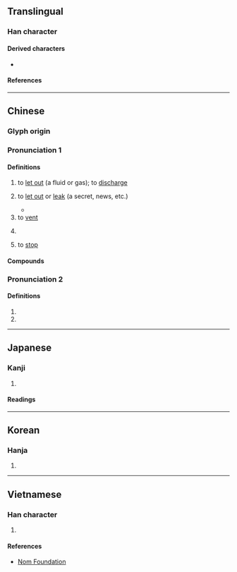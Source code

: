 {{also|渫|洩}}
{{character info}}
==Translingual==

===Han character===
{{Han char|rn=85|rad=水|as=05|sn=8|four=34117|canj=EPT|ids=⿰氵世}}

====Derived characters====
* {{l|mul|[[𦲉]]}}

====References====
{{Han ref|kx=0615.050|dkj=17267|dj=1009.040|hdz=31580.020|uh=6CC4}}

----

==Chinese==
{{zh-forms|alt=洩,渫}}

===Glyph origin===
{{Han etym}}

===Pronunciation 1===
{{zh-pron
|m=xiè
|c=sit3
|h=pfs=siet
|md=
|mn=siat
|w=
|mc=2
|oc=1,2
|cat=v
}}

====Definitions====
{{zh-hanzi}}

# to [[let out]] (a fluid or gas); to [[discharge]]
#: {{zh-x|泄洪|to discharge a flood}}
#: {{zh-x|排泄|to excrete}}
# to [[let out]] or [[leak]] (a secret, news, etc.)
#: {{zh-x|泄露|to divulge; to disclose}}
#* {{zh-x|^卞 ^喜 知 事 泄，大 叫：「左右 下手！」||ref=Sanguo Yanyi}}
# to [[vent]]
#: {{zh-x|泄憤|to vent one's anger}}
# {{lb|zh|obsolete}} {{zh-alt-form|媟}}
# {{lb|zh|obsolete|dialectal}} to [[stop]]

====Compounds====
{{zh-der|排泄|宣泄|外泄|春光漏泄|排泄器官|泄劑|泄泄|泄洪|泄沓|發泄|漏泄|祕而不泄|水泄不通|泄漏|排泄物|漏泄天機|泄露|泄瀉|泄泄沓沓|魂消氣泄|遺精夢泄|融泄|謀泄事露}}

===Pronunciation 2===
{{zh-pron
|m=yì
|c=jai6
|h=pfs=
|md=
|mn=
|w=
|mc=1
|oc=2,1
|cat=
}}

====Definitions====
{{zh-hanzi}}

# {{zh-used in|泄沓}}
# {{zh-used in|泄泄}}

----

==Japanese==

===Kanji===
{{ja-kanji|grade=|rs=水05}}

# {{rfdef|ja|sort=水05}}

====Readings====
{{ja-readings
|goon=え, せち
|kanon=えい, せつ
|kun=も-れる
}}

----

==Korean==

===Hanja===
{{ko-hanja|hangeul=[[설]], [[예]]|eumhun=|rv=seol, ye|mr=sŏl, ye|y=sel, yey}}

# {{rfdef|ko|sort=水05}}

----

==Vietnamese==

===Han character===
{{vi-readings|rs=水05|reading=tướt, dịa, duệ, tiết, thực}}

# {{rfdef|vi|sort=水05}}

====References====
* [http://nomfoundation.org/common/nom_details.php?codepoint=6CC4 Nom Foundation]